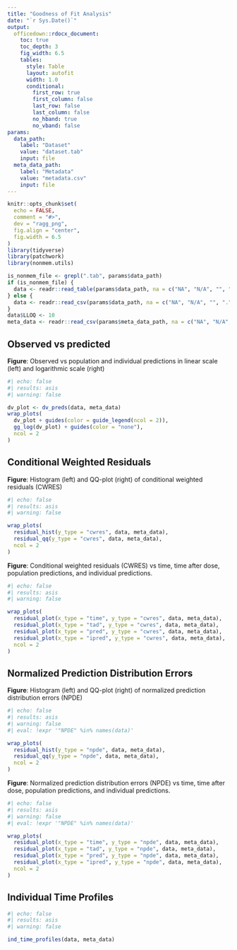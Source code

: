 ```yaml
---
title: "Goodness of Fit Analysis"
date: "`r Sys.Date()`"
output:
  officedown::rdocx_document:
    toc: true
    toc_depth: 3
    fig_width: 6.5
    tables:
      style: Table
      layout: autofit
      width: 1.0
      conditional:
        first_row: true
        first_column: false
        last_row: false
        last_column: false
        no_hband: true
        no_vband: false
params:
  data_path:
    label: "Dataset"
    value: "dataset.tab"
    input: file
  meta_data_path:
    label: "Metadata"
    value: "metadata.csv"
    input: file
---
```


```r
knitr::opts_chunk$set(
  echo = FALSE,
  comment = "#>",
  dev = "ragg_png",
  fig.align = "center",
  fig.width = 6.5
)
library(tidyverse)
library(patchwork)
library(nonmem.utils)

is_nonmem_file <- grepl(".tab", params$data_path)
if (is_nonmem_file) {
  data <- readr::read_table(params$data_path, na = c("NA", "N/A", "", "."), skip = 1)
} else {
  data <- readr::read_csv(params$data_path, na = c("NA", "N/A", "", "."))
}
data$LLOQ <- 10
meta_data <- readr::read_csv(params$meta_data_path, na = c("NA", "N/A", "", "."))
```
  
## Observed vs predicted

__Figure__: Observed vs population and individual predictions in linear scale (left) and logarithmic scale (right)

```r
#| echo: false
#| results: asis
#| warning: false

dv_plot <- dv_preds(data, meta_data)
wrap_plots(
  dv_plot + guides(color = guide_legend(ncol = 2)),
  gg_log(dv_plot) + guides(color = "none"),
  ncol = 2
)
```


## Conditional Weighted Residuals

__Figure__: Histogram (left) and QQ-plot (right) of conditional weighted residuals (CWRES)

```r
#| echo: false
#| results: asis
#| warning: false

wrap_plots(
  residual_hist(y_type = "cwres", data, meta_data),
  residual_qq(y_type = "cwres", data, meta_data),
  ncol = 2
)
```

__Figure__: Conditional weighted residuals (CWRES) vs time, time after dose, population predictions, and individual predictions.

```r
#| echo: false
#| results: asis
#| warning: false

wrap_plots(
  residual_plot(x_type = "time", y_type = "cwres", data, meta_data),
  residual_plot(x_type = "tad", y_type = "cwres", data, meta_data),
  residual_plot(x_type = "pred", y_type = "cwres", data, meta_data),
  residual_plot(x_type = "ipred", y_type = "cwres", data, meta_data),
  ncol = 2
)
```


## Normalized Prediction Distribution Errors

__Figure__: Histogram (left) and QQ-plot (right) of normalized prediction distribution errors (NPDE)

```r
#| echo: false
#| results: asis
#| warning: false
#| eval: !expr '"NPDE" %in% names(data)'

wrap_plots(
  residual_hist(y_type = "npde", data, meta_data),
  residual_qq(y_type = "npde", data, meta_data),
  ncol = 2
)
```

__Figure__: Normalized prediction distribution errors (NPDE) vs time, time after dose, population predictions, and individual predictions.

```r
#| echo: false
#| results: asis
#| warning: false
#| eval: !expr '"NPDE" %in% names(data)'

wrap_plots(
  residual_plot(x_type = "time", y_type = "npde", data, meta_data),
  residual_plot(x_type = "tad", y_type = "npde", data, meta_data),
  residual_plot(x_type = "pred", y_type = "npde", data, meta_data),
  residual_plot(x_type = "ipred", y_type = "npde", data, meta_data),
  ncol = 2
)
```

## Individual Time Profiles

```r
#| echo: false
#| results: asis
#| warning: false

ind_time_profiles(data, meta_data)
```
